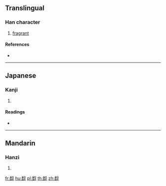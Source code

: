 {{character info/new}}
==Translingual==

===Han character===
{{Han char|rn=186|rad=香|as=07|sn=16|four=|canj=HABND}}

# [[fragrant]]

====References====
* {{Han ref|kx=1429.120|dkj=44534|dj=1955.130|hdz=74424.070|uh=999F|ud=39327}}

----

==Japanese==

===Kanji===
{{ja-kanji|grade=|rs=香07}}

# {{defn|lang=ja|sort=香07}}

====Readings====
* {{ja-readings|on=[[と]] (to), [[ず]] (zu)|kun=[[こうばしい]] (koubashii)}}

----

==Mandarin==

===Hanzi===
{{cmn-hanzi|pin=[[tú]] ([[tu2]])|wg=t'u<sup>2</sup>}}

# {{defn|lang=cmn|sort=香07}}

[[fr:馟]]
[[hu:馟]]
[[pl:馟]]
[[th:馟]]
[[zh:馟]]